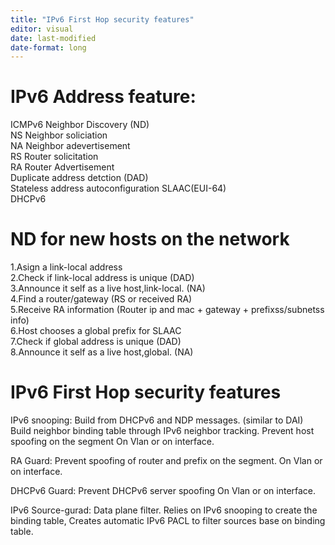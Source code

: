 ```yaml
---
title: "IPv6 First Hop security features"
editor: visual
date: last-modified
date-format: long
---
```


# IPv6 Address feature:

ICMPv6 Neighbor Discovery (ND)\
NS Neighbor soliciation\
NA Neighbor adevertisement\
RS Router solicitation\
RA Router Advertisement\
Duplicate address detction (DAD)\
Stateless address autoconfiguration SLAAC(EUI-64)\
DHCPv6

# ND for new hosts on the network

1.Asign a link-local address\
2.Check if link-local address is unique (DAD)\
3.Announce it self as a live host,link-local. (NA)\
4.Find a router/gateway (RS or received RA)\
5.Receive RA information (Router ip and mac + gateway + prefixss/subnetss info)\
6.Host chooses a global prefix for SLAAC\
7.Check if global address is unique (DAD)\
8.Announce it self as a live host,global. (NA)

# IPv6 First Hop security features

IPv6 snooping: Build from DHCPv6 and NDP messages. (similar to DAI) Build neighbor binding table through IPv6 neighbor tracking. Prevent host spoofing on the segment On Vlan or on interface.

RA Guard: Prevent spoofing of router and prefix on the segment. On Vlan or on interface.

DHCPv6 Guard: Prevent DHCPv6 server spoofing On Vlan or on interface.

IPv6 Source-gurad: Data plane filter. Relies on IPv6 snooping to create the binding table, Creates automatic IPv6 PACL to filter sources base on binding table.
